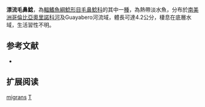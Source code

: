 {{Speciesbox
| name = 漂流毛鼻鯰
| image = 
| image_width = 
| status = NE
| status_system = IUCN3.1
| genus = Trichomycterus
| species = migrans
| authority = [[Dahl|Dahl]], 1960
| synonyms = *''Pygidium migrans'', Dahl, 1960 
}}

'''漂流毛鼻鯰'''，為[[輻鰭魚綱|輻鰭魚綱]][[鯰形目|鯰形目]][[毛鼻鯰科|毛鼻鯰科]]的其中一[[種|種]]，為熱帶淡水魚，分布於[[南美洲|南美洲]][[哥倫比亞|哥倫比亞]][[奧里諾科河|奧里諾科河]]及Guayabero河流域，體長可達4.2公分，棲息在底層水域，生活習性不明。

== 参考文献 ==
*{{FishBase_species|genus=Trichomycterus|species|migrans|year=2014|month=11}}

== 扩展阅读 ==
{{refbegin}}
{{wikispecies-inline|Trichomycterus migrans|漂流毛鼻鯰}}
{{refend}}
{{Taxonbar|from=Q5743588}}

[[Category:毛鼻鯰属|migrans]]
[[Category:1960年描述的魚類|T]]

{{鯰形目小作品}}